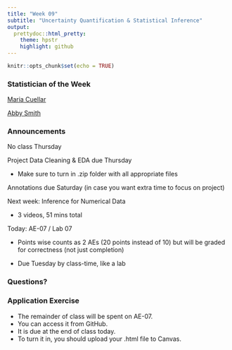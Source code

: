 ```yaml
---
title: "Week 09"
subtitle: "Uncertainty Quantification & Statistical Inference"
output: 
  prettydoc::html_pretty:
    theme: hpstr
    highlight: github
---
```


```r
knitr::opts_chunk$set(echo = TRUE)
```

### Statistician of the Week

[Maria Cuellar](https://crim.sas.upenn.edu/people/maria-cuellar)

[Abby Smith](https://abbylsmith.me)

### Announcements

No class Thursday

Project Data Cleaning & EDA due Thursday 

+ Make sure to turn in .zip folder with all appropriate files

Annotations due Saturday (in case you want extra time to focus on project)

Next week: Inference for Numerical Data

+ 3 videos, 51 mins total

Today: AE-07 / Lab 07 

+ Points wise counts as 2 AEs (20 points instead of 10) but will be graded for correctness (not just completion)

+ Due Tuesday by class-time, like a lab

### Questions?



### Application Exercise

-   The remainder of class will be spent on AE-07.
- You can access it from GitHub. 
- It is due at the end of class today. 
-   To turn it in, you should upload your .html file to Canvas.
